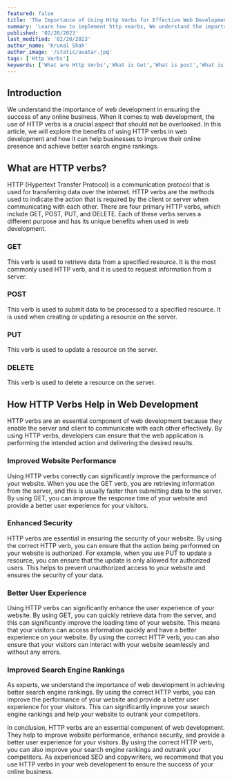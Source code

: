 ```yaml
---
featured: false
title: 'The Importance of Using Http Verbs for Effective Web Development'
summary: 'Learn how to implement http vearbs, We understand the importance of web development in ensuring the success of any online business. When it comes to web development, the use of HTTP verbs is a crucial aspect that should not be overlooked'
published: '02/20/2023'
last_modified: '02/20/2023'
author_name: 'Krunal Shah'
author_image: '/static/avatar.jpg'
tags: ['Http Verbs']
keywords: ['What are Http Verbs','What is Get','What is post','What is put','When should I use post','When should i use put','When was post use','Where can I learn more about http vearbs','Where can I find http vearbs documentation','Where can I find tutorials for http vearb','How to implement http vearbs','How to use http vearbs with ASP.NET Core','How to prevent http vearb attacks','Can I use http vearb in other frameworks','Advantages of using http vearb','Advantages of using Post with ASP.NET Core','Advantages of using a put','Disadvantages of not using put','Disadvantages of using post with ASP.NET Core']
---
```


## Introduction

We understand the importance of web development in ensuring the success of any online business. When it comes to web development, the use of HTTP verbs is a crucial aspect that should not be overlooked. In this article, we will explore the benefits of using HTTP verbs in web development and how it can help businesses to improve their online presence and achieve better search engine rankings.

## What are HTTP verbs?

HTTP (Hypertext Transfer Protocol) is a communication protocol that is used for transferring data over the internet. HTTP verbs are the methods used to indicate the action that is required by the client or server when communicating with each other. There are four primary HTTP verbs, which include GET, POST, PUT, and DELETE. Each of these verbs serves a different purpose and has its unique benefits when used in web development.

### GET

This verb is used to retrieve data from a specified resource. It is the most commonly used HTTP verb, and it is used to request information from a server.

### POST 

This verb is used to submit data to be processed to a specified resource. It is used when creating or updating a resource on the server.

### PUT 

This verb is used to update a resource on the server.

### DELETE 
This verb is used to delete a resource on the server.

## How HTTP Verbs Help in Web Development

HTTP verbs are an essential component of web development because they enable the server and client to communicate with each other effectively. By using HTTP verbs, developers can ensure that the web application is performing the intended action and delivering the desired results.

### Improved Website Performance

Using HTTP verbs correctly can significantly improve the performance of your website. When you use the GET verb, you are retrieving information from the server, and this is usually faster than submitting data to the server. By using GET, you can improve the response time of your website and provide a better user experience for your visitors.

### Enhanced Security

HTTP verbs are essential in ensuring the security of your website. By using the correct HTTP verb, you can ensure that the action being performed on your website is authorized. For example, when you use PUT to update a resource, you can ensure that the update is only allowed for authorized users. This helps to prevent unauthorized access to your website and ensures the security of your data.

### Better User Experience

Using HTTP verbs can significantly enhance the user experience of your website. By using GET, you can quickly retrieve data from the server, and this can significantly improve the loading time of your website. This means that your visitors can access information quickly and have a better experience on your website. By using the correct HTTP verb, you can also ensure that your visitors can interact with your website seamlessly and without any errors.

### Improved Search Engine Rankings

As experts, we understand the importance of web development in achieving better search engine rankings. By using the correct HTTP verbs, you can improve the performance of your website and provide a better user experience for your visitors. This can significantly improve your search engine rankings and help your website to outrank your competitors.

In conclusion, HTTP verbs are an essential component of web development. They help to improve website performance, enhance security, and provide a better user experience for your visitors. By using the correct HTTP verb, you can also improve your search engine rankings and outrank your competitors. As experienced SEO and copywriters, we recommend that you use HTTP verbs in your web development to ensure the success of your online business.


